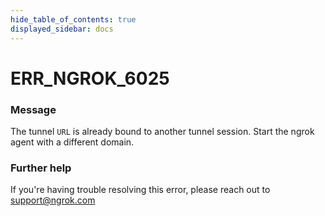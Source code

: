```yaml
---
hide_table_of_contents: true
displayed_sidebar: docs
---
```



# ERR_NGROK_6025

### Message

The tunnel `URL` is already bound to another tunnel session. Start the ngrok agent with a different domain.

<ErrorDetails error="err_ngrok_6025" />

### Further help

If you're having trouble resolving this error, please reach out to [support@ngrok.com](mailto:support@ngrok.com?subject=Help%20with%20ERR_NGROK_6025)
